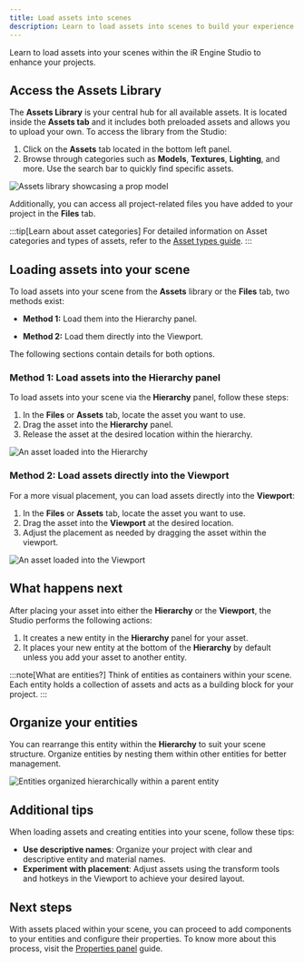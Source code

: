 ```yaml
---
title: Load assets into scenes
description: Learn to load assets into scenes to build your experience.
---
```



Learn to load assets into your scenes within the iR Engine Studio to enhance your projects.

## Access the Assets Library

The **Assets Library** is your central hub for all available assets. It is located inside the **Assets tab** and it includes both preloaded assets and allows you to upload your own. To access the library from the Studio:

<Steps>

1. Click on the **Assets** tab located in the bottom left panel.
2. Browse through categories such as **Models**, **Textures**, **Lighting**, and more. Use the search bar to quickly find specific assets.

</Steps>

![Assets library showcasing a prop model](../../../../assets/images/scene-development/work-with-assets/load-assets-into-scenes/assets-library-prop-model.png)

Additionally, you can access all project-related files you have added to your project in the **Files** tab.

:::tip[Learn about asset categories]
For detailed information on Asset categories and types of assets, refer to the [Asset types guide](/scene-development/working-with-assets/asset-types-guide).
:::

## Loading assets into your scene

To load assets into your scene from the **Assets** library or the **Files** tab, two methods exist:

- **Method 1:** Load them into the Hierarchy panel.

- **Method 2:** Load them directly into the Viewport.

The following sections contain details for both options.

### Method 1: Load assets into the Hierarchy panel

To load assets into your scene via the **Hierarchy** panel, follow these steps:

<Steps>

1. In the **Files** or **Assets** tab, locate the asset you want to use.
2. Drag the asset into the **Hierarchy** panel.
3. Release the asset at the desired location within the hierarchy.

</Steps>

![An asset loaded into the Hierarchy](../../../../assets/images/scene-development/work-with-assets/load-assets-into-scenes/asset-loaded-hierarchy.png)

### Method 2: Load assets directly into the Viewport

For a more visual placement, you can load assets directly into the **Viewport**:

<Steps>

1. In the **Files** or **Assets** tab, locate the asset you want to use.
2. Drag the asset into the **Viewport** at the desired location.
3. Adjust the placement as needed by dragging the asset within the viewport.

</Steps>

![An asset loaded into the Viewport](../../../../assets/images/scene-development/work-with-assets/load-assets-into-scenes/asset-loaded-viewport.png)

## What happens next

After placing your asset into either the **Hierarchy** or the **Viewport**, the Studio performs the following actions:

<Steps>

1. It creates a new entity in the **Hierarchy** panel for your asset.
2. It places your new entity at the bottom of the **Hierarchy** by default unless you add your asset to another entity.

</Steps>

:::note[What are entities?]
Think of entities as containers within your scene. Each entity holds a collection of assets and acts as a building block for your project.
:::

## Organize your entities

You can rearrange this entity within the **Hierarchy** to suit your scene structure. Organize entities by nesting them within other entities for better management.

![Entities organized hierarchically within a parent entity](../../../../assets/images/scene-development/work-with-assets/load-assets-into-scenes/entities-hierarchically-organized.png)

## Additional tips

When loading assets and creating entities into your scene, follow these tips:

- **Use descriptive names**: Organize your project with clear and descriptive entity and material names.
- **Experiment with placement**: Adjust assets using the transform tools and hotkeys in the Viewport to achieve your desired layout.

## Next steps

With assets placed within your scene, you can proceed to add components to your entities and configure their properties. To know more about this process, visit the [Properties panel](/get-started/ir-engine-studio/studio-interface/properties-panel) guide.
